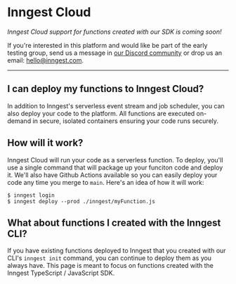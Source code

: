 # Inngest Cloud

*Inngest Cloud support for functions created with our SDK is _coming soon_!*

If you're interested in this platform and would like be part of the early testing group, send us a message in [our Discord community](/discord) or drop us an email: [hello@inngest.com](mailto:hello@inngest.com).

---

## I can deploy my functions to Inngest Cloud?

In addition to Inngest's serverless event stream and job scheduler, you can also deploy your code to the platform. All functions are executed on-demand in secure, isolated containers ensuring your code runs securely.

## How will it work?

Inngest Cloud will run your code as a serverless function. To deploy, you'll use a single command that will package up your funciton code and deploy it. We'll also have Github Actions available so you can easily deploy your code any time you merge to `main`. Here's an idea of how it will work:

```shell
$ inngest login
$ inngest deploy --prod ./inngest/myFunction.js
```

## What about functions I created with the Inngest CLI?

If you have existing functions deployed to Inngest that you created with our CLI's `inngest init` command, you can continue to deploy them as you always have. This page is meant to focus on functions created with the Inngest TypeScript / JavaScript SDK.